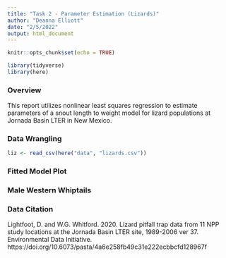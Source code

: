 ```yaml
---
title: "Task 2 - Parameter Estimation (Lizards)"
author: "Deanna Elliott"
date: "2/5/2022"
output: html_document
---
```


```r
knitr::opts_chunk$set(echo = TRUE)

library(tidyverse)
library(here)
```

### Overview

This report utilizes nonlinear least squares regression to estimate parameters of a snout length to weight model for lizard populations at Jornada Basin LTER in New Mexico.

### Data Wrangling

```r
liz <- read_csv(here("data", "lizards.csv"))
```


### Fitted Model Plot


### Male Western Whiptails


### Data Citation

Lightfoot, D. and W.G. Whitford. 2020. Lizard pitfall trap data from 11 NPP study locations at the Jornada Basin LTER site, 1989-2006 ver 37. Environmental Data Initiative. https://doi.org/10.6073/pasta/4a6e258fb49c31e222ecbbcfd128967f
